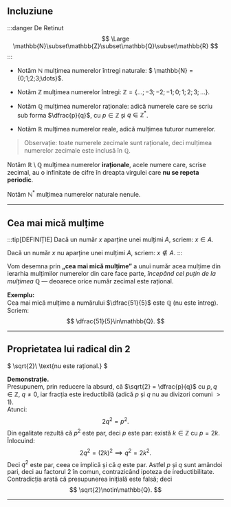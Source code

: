 

## Incluziune

:::danger De Retinut
$$
\Large \mathbb{N}\subset\mathbb{Z}\subset\mathbb{Q}\subset\mathbb{R}
$$
:::

- Notăm $\mathbb{N}$ mulțimea numerelor întregi naturale: $ \mathbb{N} = \{0;1;2;3;\dots\}$.

- Notăm $\mathbb{Z}$ mulțimea numerelor întregi: $\mathbb{Z} = \{\dots;-3;-2;-1;0;1;2;3;\dots\}$.

- Notăm $\mathbb{Q}$ mulțimea numerelor raționale: adică numerele care se scriu sub forma $\dfrac{p}{q}$, cu $p\in\mathbb{Z}$ și $q\in\mathbb{Z}^*$.

- Notăm $\mathbb{R}$ mulțimea numerelor reale, adică mulțimea tuturor numerelor.


> Observație: toate numerele zecimale sunt raționale, deci mulțimea numerelor zecimale este inclusă în $\mathbb{Q}$.

Notăm $\mathbb{R}\setminus\mathbb{Q}$ mulțimea numerelor **iraționale**, acele numere care, scrise zecimal, au o infinitate de cifre în dreapta virgulei care **nu se repeta periodic**.

Notăm $\mathbb{N}^*$ mulțimea numerelor naturale nenule.

---

## Cea mai mică mulțime

:::tip[DEFINIȚIE]
Dacă un număr $x$ aparține unei mulțimi $A$, scriem: $x\in A$.

Dacă un număr $x$ nu aparține unei mulțimi $A$, scriem: $x\notin A$.
:::

Vom desemna prin **„cea mai mică mulțime”** a unui număr acea mulțime din ierarhia mulțimilor numerelor din care face parte, _începând cel puțin de la mulțimea $\mathbb{Q}$_ — deoarece orice număr zecimal este rațional.

**Exemplu:**  
Cea mai mică mulțime a numărului $\dfrac{51}{5}$ este $\mathbb{Q}$ (nu este întreg). Scriem:
$$
\dfrac{51}{5}\in\mathbb{Q}.
$$

---

## Proprietatea lui radical din 2

$
\sqrt{2}\ \text{nu este rațional.}
$

**Demonstrație.**  
Presupunem, prin reducere la absurd, că $\sqrt{2} = \dfrac{p}{q}$ cu $p,q\in\mathbb{Z}$, $q\neq 0$, iar fracția este ireductibilă (adică $p$ și $q$ nu au divizori comuni $>1$).  
Atunci:
$$
2q^2 = p^2.
$$
Din egalitate rezultă că $p^2$ este par, deci $p$ este par: există $k\in\mathbb{Z}$ cu $p=2k$. Înlocuind:
$$
2q^2 = (2k)^2 \implies q^2 = 2k^2.
$$
Deci $q^2$ este par, ceea ce implică și că $q$ este par. Astfel $p$ și $q$ sunt amândoi pari, deci au factorul $2$ în comun, contrazicând ipoteza de ireductibilitate.  
Contradicția arată că presupunerea inițială este falsă; deci
$$
\sqrt{2}\notin\mathbb{Q}.
$$

---
